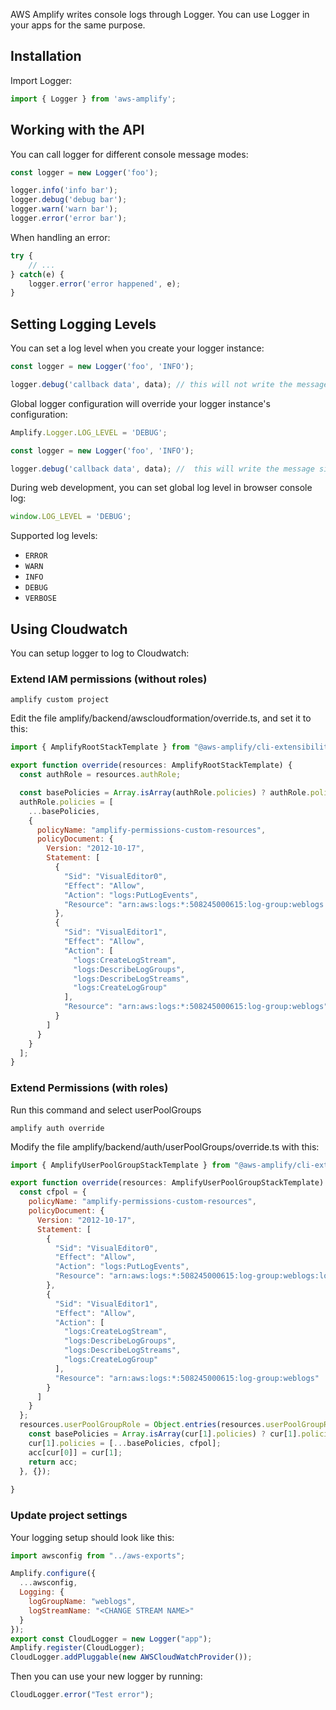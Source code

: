 AWS Amplify writes console logs through Logger. You can use Logger in your apps for the same purpose.

## Installation

Import Logger:
```javascript
import { Logger } from 'aws-amplify';
```

## Working with the API

You can call logger for different console message modes:
```javascript
const logger = new Logger('foo');

logger.info('info bar');
logger.debug('debug bar');
logger.warn('warn bar');
logger.error('error bar');
```

When handling an error:
```javascript
try {
    // ...
} catch(e) {
    logger.error('error happened', e);
}
```

## Setting Logging Levels

You can set a log level when you create your logger instance:

```javascript
const logger = new Logger('foo', 'INFO');

logger.debug('callback data', data); // this will not write the message
```

Global logger configuration will override your logger instance's configuration:

```javascript
Amplify.Logger.LOG_LEVEL = 'DEBUG';

const logger = new Logger('foo', 'INFO');

logger.debug('callback data', data); //  this will write the message since the global log level is 'DEBUG'
```

During web development, you can set global log level in browser console log:
```javascript
window.LOG_LEVEL = 'DEBUG';
```

Supported log levels:

* `ERROR`
* `WARN`
* `INFO`
* `DEBUG`
* `VERBOSE`

## Using Cloudwatch

You can setup logger to log to Cloudwatch: 
### Extend IAM permissions (without roles)

```
amplify custom project
```
Edit the file amplify/backend/awscloudformation/override.ts, and set it to this:
```javascript
import { AmplifyRootStackTemplate } from "@aws-amplify/cli-extensibility-helper";

export function override(resources: AmplifyRootStackTemplate) {
  const authRole = resources.authRole;

  const basePolicies = Array.isArray(authRole.policies) ? authRole.policies : [authRole.policies];
  authRole.policies = [
    ...basePolicies,
    {
      policyName: "amplify-permissions-custom-resources",
      policyDocument: {
        Version: "2012-10-17",
        Statement: [
          {
            "Sid": "VisualEditor0",
            "Effect": "Allow",
            "Action": "logs:PutLogEvents",
            "Resource": "arn:aws:logs:*:508245000615:log-group:weblogs:log-stream:*"
          },
          {
            "Sid": "VisualEditor1",
            "Effect": "Allow",
            "Action": [
              "logs:CreateLogStream",
              "logs:DescribeLogGroups",
              "logs:DescribeLogStreams",
              "logs:CreateLogGroup"
            ],
            "Resource": "arn:aws:logs:*:508245000615:log-group:weblogs"
          }
        ]
      }
    }
  ];
}

```

### Extend Permissions (with roles)

Run this command and select userPoolGroups
```
amplify auth override
```

Modify the file amplify/backend/auth/userPoolGroups/override.ts with this:
```javascript
import { AmplifyUserPoolGroupStackTemplate } from "@aws-amplify/cli-extensibility-helper";

export function override(resources: AmplifyUserPoolGroupStackTemplate) {
  const cfpol = {
    policyName: "amplify-permissions-custom-resources",
    policyDocument: {
      Version: "2012-10-17",
      Statement: [
        {
          "Sid": "VisualEditor0",
          "Effect": "Allow",
          "Action": "logs:PutLogEvents",
          "Resource": "arn:aws:logs:*:508245000615:log-group:weblogs:log-stream:*"
        },
        {
          "Sid": "VisualEditor1",
          "Effect": "Allow",
          "Action": [
            "logs:CreateLogStream",
            "logs:DescribeLogGroups",
            "logs:DescribeLogStreams",
            "logs:CreateLogGroup"
          ],
          "Resource": "arn:aws:logs:*:508245000615:log-group:weblogs"
        }
      ]
    }
  };
  resources.userPoolGroupRole = Object.entries(resources.userPoolGroupRole).reduce((acc, cur) => {
    const basePolicies = Array.isArray(cur[1].policies) ? cur[1].policies : [cur[1].policies];
    cur[1].policies = [...basePolicies, cfpol];
    acc[cur[0]] = cur[1];
    return acc;
  }, {});
  
}

```

### Update project settings

Your logging setup should look like this:

```javascript
import awsconfig from "../aws-exports";

Amplify.configure({
  ...awsconfig,
  Logging: {
    logGroupName: "weblogs",
    logStreamName: "<CHANGE STREAM NAME>"
  }
});
export const CloudLogger = new Logger("app");
Amplify.register(CloudLogger);
CloudLogger.addPluggable(new AWSCloudWatchProvider());
```

Then you can use your new logger by running:
```javascript
CloudLogger.error("Test error");
```


